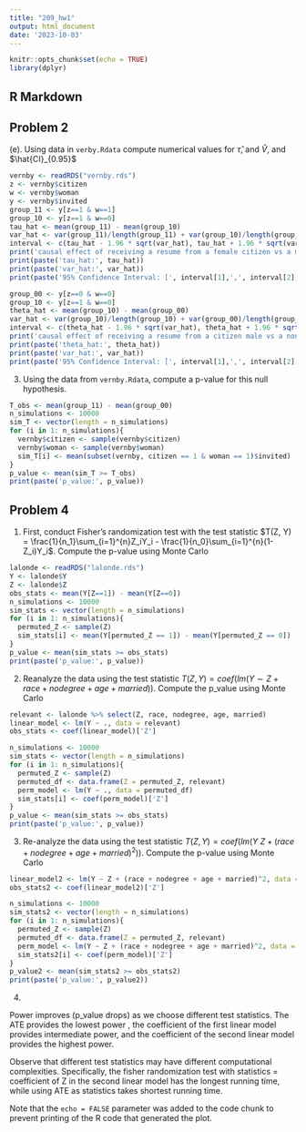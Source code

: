 ```yaml
---
title: "209_hw1"
output: html_document
date: '2023-10-03'
---
```


```r
knitr::opts_chunk$set(echo = TRUE)
library(dplyr)
```

## R Markdown

## Problem 2
(e). Using data in `verby.Rdata` compute numerical values for $\hat{\tau}$, and $\hat{V}$, and $\hat{CI}_{0.95}$

```r
vernby <- readRDS("vernby.rds")
z <- vernby$citizen
w <- vernby$woman
y <- vernby$invited
group_11 <- y[z==1 & w==1]
group_10 <- y[z==1 & w==0]
tau_hat <- mean(group_11) - mean(group_10)
var_hat <- var(group_11)/length(group_11) + var(group_10)/length(group_10)
interval <- c(tau_hat - 1.96 * sqrt(var_hat), tau_hat + 1.96 * sqrt(var_hat))
print('causal effect of receiving a resume from a female citizen vs a male citizen')
print(paste('tau_hat:', tau_hat))
print(paste('var_hat:', var_hat))
print(paste('95% Confidence Interval: [', interval[1],',', interval[2], ']'))
```

```r
group_00 <- y[z==0 & w==0]
group_10 <- y[z==1 & w==0]
theta_hat <- mean(group_10) - mean(group_00) 
var_hat <- var(group_10)/length(group_10) + var(group_00)/length(group_00)
interval <- c(theta_hat - 1.96 * sqrt(var_hat), theta_hat + 1.96 * sqrt(var_hat))
print('causal effect of receiving a resume from a citizen male vs a non-citizen male')
print(paste('theta_hat:', theta_hat))
print(paste('var_hat:', var_hat))
print(paste('95% Confidence Interval: [', interval[1],',', interval[2], ']'))
```
3. Using the data from `vernby.Rdata`, compute a p-value for this null hypothesis.
```r
T_obs <- mean(group_11) - mean(group_00)
n_simulations <- 10000
sim_T <- vector(length = n_simulations)
for (i in 1: n_simulations){
  vernby$citizen <- sample(vernby$citizen)
  vernby$woman <- sample(vernby$woman)
  sim_T[i] <- mean(subset(vernby, citizen == 1 & woman == 1)$invited) - mean(subset(vernby, citizen == 0 & woman == 0)$invited)
}
p_value <- mean(sim_T >= T_obs)
print(paste('p_value:', p_value))
```



## Problem 4

1. First, conduct Fisher's randomization test with the test statistic $T(Z, Y) = \frac{1}{n_1}\sum_{i=1}^{n}Z_iY_i - \frac{1}{n_0}\sum_{i=1}^{n}(1-Z_i)Y_i$. Compute the p-value using Monte Carlo


```r
lalonde <- readRDS("lalonde.rds")
Y <- lalonde$Y
Z <- lalonde$Z
obs_stats <- mean(Y[Z==1]) - mean(Y[Z==0])
n_simulations <- 10000
sim_stats <- vector(length = n_simulations)
for (i in 1: n_simulations){
  permuted_Z <- sample(Z)
  sim_stats[i] <- mean(Y[permuted_Z == 1]) - mean(Y[permuted_Z == 0])
}
p_value <- mean(sim_stats >= obs_stats)
print(paste('p_value:', p_value))
```


2. Reanalyze the data using the test statistic $T(Z, Y) = coef(lm(Y\sim Z+race + nodegree + age + married))$. Compute the p_value using Monte Carlo

```r
relevant <- lalonde %>% select(Z, race, nodegree, age, married)
linear_model <- lm(Y ~ ., data = relevant)
obs_stats <- coef(linear_model)['Z']

n_simulations <- 10000
sim_stats <- vector(length = n_simulations)
for (i in 1: n_simulations){
  permuted_Z <- sample(Z)
  permuted_df <- data.frame(Z = permuted_Z, relevant)
  perm_model <- lm(Y ~ ., data = permuted_df)
  sim_stats[i] <- coef(perm_model)['Z']
}
p_value <- mean(sim_stats >= obs_stats)
print(paste('p_value:', p_value))
```

3. Re-analyze the data using the test statistic $T(Z, Y) = coef(lm(Y ~ Z + (race + nodegree + age + married)^2))$. Compute the p-value using Monte Carlo

```r
linear_model2 <- lm(Y ~ Z + (race + nodegree + age + married)^2, data = relevant)
obs_stats2 <- coef(linear_model2)['Z']

n_simulations <- 10000
sim_stats2 <- vector(length = n_simulations)
for (i in 1: n_simulations){
  permuted_Z <- sample(Z)
  permuted_df <- data.frame(Z = permuted_Z, relevant)
  perm_model <- lm(Y ~ Z + (race + nodegree + age + married)^2, data = permuted_df)
  sim_stats2[i] <- coef(perm_model)['Z']
}
p_value2 <- mean(sim_stats2 >= obs_stats2)
print(paste('p_value:', p_value2))
```


4. 

Power improves (p_value drops) as we choose different test statistics. The ATE provides the lowest power , the coefficient of the first linear model provides intermediate power, and the coefficient of the second linear model provides the highest power. 

Observe that different test statistics may have different computational complexities. Specifically, the fisher randomization test with statistics = coefficient of Z in the second linear model has the longest running time, while using ATE as statistics takes shortest running time. 





Note that the `echo = FALSE` parameter was added to the code chunk to prevent printing of the R code that generated the plot.
